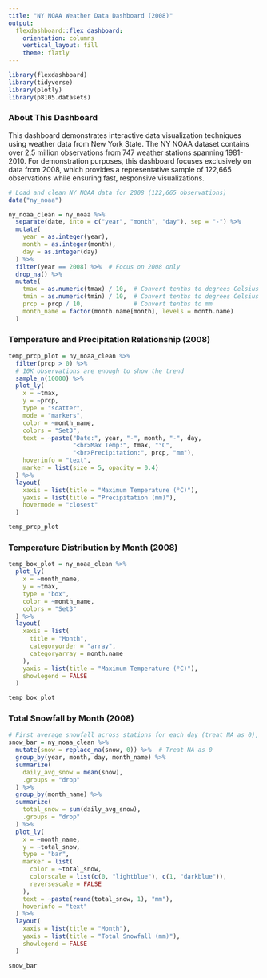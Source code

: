 ```yaml
---
title: "NY NOAA Weather Data Dashboard (2008)"
output:
  flexdashboard::flex_dashboard:
    orientation: columns
    vertical_layout: fill
    theme: flatly
---
```


```r
library(flexdashboard)
library(tidyverse)
library(plotly)
library(p8105.datasets)
```

### About This Dashboard

This dashboard demonstrates interactive data visualization techniques using weather data from New York State. The NY NOAA dataset contains over 2.5 million observations from 747 weather stations spanning 1981-2010. For demonstration purposes, this dashboard focuses exclusively on data from 2008, which provides a representative sample of 122,665 observations while ensuring fast, responsive visualizations.

```r
# Load and clean NY NOAA data for 2008 (122,665 observations)
data("ny_noaa")

ny_noaa_clean = ny_noaa %>%
  separate(date, into = c("year", "month", "day"), sep = "-") %>%
  mutate(
    year = as.integer(year),
    month = as.integer(month),
    day = as.integer(day)
  ) %>%
  filter(year == 2008) %>%  # Focus on 2008 only
  drop_na() %>%
  mutate(
    tmax = as.numeric(tmax) / 10,  # Convert tenths to degrees Celsius
    tmin = as.numeric(tmin) / 10,  # Convert tenths to degrees Celsius
    prcp = prcp / 10,              # Convert tenths to mm
    month_name = factor(month.name[month], levels = month.name)
  )
```

### Temperature and Precipitation Relationship (2008)

```r
temp_prcp_plot = ny_noaa_clean %>%
  filter(prcp > 0) %>%
  # 10K observations are enough to show the trend
  sample_n(10000) %>%
  plot_ly(
    x = ~tmax,
    y = ~prcp,
    type = "scatter",
    mode = "markers",
    color = ~month_name,
    colors = "Set3",
    text = ~paste("Date:", year, "-", month, "-", day,
                  "<br>Max Temp:", tmax, "°C",
                  "<br>Precipitation:", prcp, "mm"),
    hoverinfo = "text",
    marker = list(size = 5, opacity = 0.4)
  ) %>%
  layout(
    xaxis = list(title = "Maximum Temperature (°C)"),
    yaxis = list(title = "Precipitation (mm)"),
    hovermode = "closest"
  )

temp_prcp_plot
```

### Temperature Distribution by Month (2008)

```r
temp_box_plot = ny_noaa_clean %>%
  plot_ly(
    x = ~month_name,
    y = ~tmax,
    type = "box",
    color = ~month_name,
    colors = "Set3"
  ) %>%
  layout(
    xaxis = list(
      title = "Month",
      categoryorder = "array",
      categoryarray = month.name
    ),
    yaxis = list(title = "Maximum Temperature (°C)"),
    showlegend = FALSE
  )

temp_box_plot
```


### Total Snowfall by Month (2008)

```r
# First average snowfall across stations for each day (treat NA as 0), then sum by month
snow_bar = ny_noaa_clean %>%
  mutate(snow = replace_na(snow, 0)) %>%  # Treat NA as 0
  group_by(year, month, day, month_name) %>%
  summarize(
    daily_avg_snow = mean(snow),
    .groups = "drop"
  ) %>%
  group_by(month_name) %>%
  summarize(
    total_snow = sum(daily_avg_snow),
    .groups = "drop"
  ) %>%
  plot_ly(
    x = ~month_name,
    y = ~total_snow,
    type = "bar",
    marker = list(
      color = ~total_snow,
      colorscale = list(c(0, "lightblue"), c(1, "darkblue")),
      reversescale = FALSE
    ),
    text = ~paste(round(total_snow, 1), "mm"),
    hoverinfo = "text"
  ) %>%
  layout(
    xaxis = list(title = "Month"),
    yaxis = list(title = "Total Snowfall (mm)"),
    showlegend = FALSE
  )

snow_bar
```
